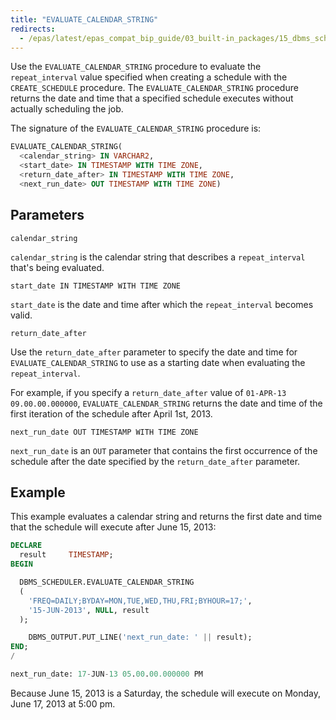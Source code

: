 ```yaml
---
title: "EVALUATE_CALENDAR_STRING"
redirects:
  - /epas/latest/epas_compat_bip_guide/03_built-in_packages/15_dbms_scheduler/12_evaluate_calendar_string/ #generated for docs/epas/reorg-role-use-case-mode
---
```


Use the `EVALUATE_CALENDAR_STRING` procedure to evaluate the `repeat_interval` value specified when creating a schedule with the `CREATE_SCHEDULE` procedure. The `EVALUATE_CALENDAR_STRING` procedure returns the date and time that a specified schedule executes without actually scheduling the job.

The signature of the `EVALUATE_CALENDAR_STRING` procedure is:

```sql
EVALUATE_CALENDAR_STRING(
  <calendar_string> IN VARCHAR2,
  <start_date> IN TIMESTAMP WITH TIME ZONE,
  <return_date_after> IN TIMESTAMP WITH TIME ZONE,
  <next_run_date> OUT TIMESTAMP WITH TIME ZONE)
```

## Parameters

`calendar_string`

 `calendar_string` is the calendar string that describes a `repeat_interval` that's being evaluated.

`start_date IN TIMESTAMP WITH TIME ZONE`

 `start_date` is the date and time after which the `repeat_interval` becomes valid.

`return_date_after`

 Use the `return_date_after` parameter to specify the date and time for `EVALUATE_CALENDAR_STRING` to use as a starting date when evaluating the `repeat_interval`.

 For example, if you specify a `return_date_after` value of `01-APR-13 09.00.00.000000`, `EVALUATE_CALENDAR_STRING` returns the date and time of the first iteration of the schedule after April 1st, 2013.

`next_run_date OUT TIMESTAMP WITH TIME ZONE`

 `next_run_date` is an `OUT` parameter that contains the first occurrence of the schedule after the date specified by the `return_date_after` parameter.

## Example

This example evaluates a calendar string and returns the first date and time that the schedule will execute after June 15, 2013:

```sql
DECLARE
  result     TIMESTAMP;
BEGIN

  DBMS_SCHEDULER.EVALUATE_CALENDAR_STRING
  (
    'FREQ=DAILY;BYDAY=MON,TUE,WED,THU,FRI;BYHOUR=17;',
    '15-JUN-2013', NULL, result
  );

    DBMS_OUTPUT.PUT_LINE('next_run_date: ' || result);
END;
/

next_run_date: 17-JUN-13 05.00.00.000000 PM
```

Because June 15, 2013 is a Saturday, the schedule will execute on Monday, June 17, 2013 at 5:00 pm.
